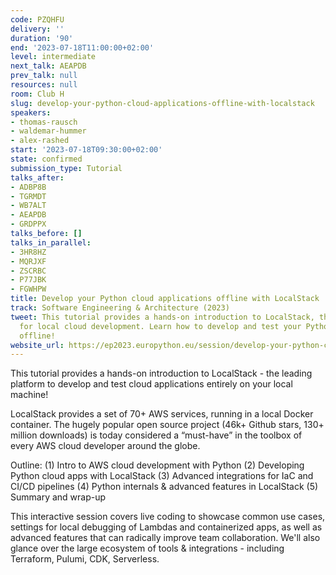 ```yaml
---
code: PZQHFU
delivery: ''
duration: '90'
end: '2023-07-18T11:00:00+02:00'
level: intermediate
next_talk: AEAPDB
prev_talk: null
resources: null
room: Club H
slug: develop-your-python-cloud-applications-offline-with-localstack
speakers:
- thomas-rausch
- waldemar-hummer
- alex-rashed
start: '2023-07-18T09:30:00+02:00'
state: confirmed
submission_type: Tutorial
talks_after:
- ADBP8B
- TGRMDT
- WB7ALT
- AEAPDB
- GRDPPX
talks_before: []
talks_in_parallel:
- 3HR8HZ
- MQRJXF
- ZSCRBC
- P77JBK
- FGWHPW
title: Develop your Python cloud applications offline with LocalStack
track: Software Engineering & Architecture (2023)
tweet: This tutorial provides a hands-on introduction to LocalStack, the leading platform
  for local cloud development. Learn how to develop and test your Python AWS apps
  offline!
website_url: https://ep2023.europython.eu/session/develop-your-python-cloud-applications-offline-with-localstack
---
```


This tutorial provides a hands-on introduction to LocalStack - the leading platform to develop and test cloud applications entirely on your local machine!

LocalStack provides a set of 70+ AWS services, running in a local Docker container. The hugely popular open source project (46k+ Github stars, 130+ million downloads) is today considered a “must-have” in the toolbox of every AWS cloud developer around the globe.

Outline:
(1) Intro to AWS cloud development with Python
(2) Developing Python cloud apps with LocalStack
(3) Advanced integrations for IaC and CI/CD pipelines
(4) Python internals & advanced features in LocalStack
(5) Summary and wrap-up

This interactive session covers live coding to showcase common use cases, settings for local debugging of Lambdas and containerized apps, as well as advanced features that can radically improve team collaboration. We'll also glance over the large ecosystem of tools & integrations - including Terraform, Pulumi, CDK, Serverless.